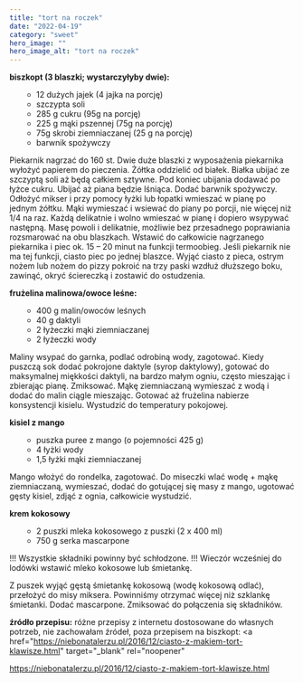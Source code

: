 ```yaml
---
title: "tort na roczek"
date: "2022-04-19"
category: "sweet"
hero_image: ""
hero_image_alt: "tort na roczek"
---
```


<!--more ... -->

<strong>biszkopt (3 blaszki; wystarczyłyby dwie):</strong>
<ul>
  <li style="list-style-type: none;">
    <ul>
      <li>12 dużych jajek (4 jajka na porcję)</li>
      <li>szczypta soli</li>
      <li>285 g cukru (95g na porcję)</li>
      <li>225 g mąki pszennej (75g na porcję)</li>
      <li>75g skrobi ziemniaczanej (25 g na porcję)</li>
      <li>barwnik spożywczy</li>
    </ul>
  </li>
</ul>
Piekarnik nagrzać do 160 st. Dwie duże blaszki z wyposażenia piekarnika wyłożyć
papierem do pieczenia. Żółtka oddzielić od białek. Białka ubijać ze szczyptą
soli aż będą całkiem sztywne. Pod koniec ubijania dodawać po łyżce cukru. Ubijać
aż piana będzie lśniąca. Dodać barwnik spożywczy. Odłożyć mikser i przy pomocy
łyżki lub łopatki wmieszać w pianę po jednym żółtku. Mąki wymieszać i wsiewać do
piany po porcji, nie więcej niż 1/4 na raz. Każdą delikatnie i wolno wmieszać w
pianę i dopiero wsypywać następną. Masę powoli i delikatnie, możliwie bez
przesadnego poprawiania rozsmarować na obu blaszkach. Wstawić do całkowicie
nagrzanego piekarnika i piec ok. 15 – 20 minut na funkcji termoobieg. Jeśli
piekarnik nie ma tej funkcji, ciasto piec po jednej blaszce. Wyjąć ciasto z
pieca, ostrym nożem lub nożem do pizzy pokroić na trzy paski wzdłuż dłuższego
boku, zawinąć, okryć ściereczką i zostawić do ostudzenia.

<strong>frużelina malinowa/owoce leśne:</strong>
<ul>
  <li style="list-style-type: none;">
    <ul>
      <li>400 g malin/owoców leśnych</li>
      <li>40 g daktyli</li>
      <li>2 łyżeczki mąki ziemniaczanej</li>
      <li>2 łyżeczki wody</li>
    </ul>
  </li>
</ul>
Maliny wsypać do garnka, podlać odrobiną wody, zagotować. Kiedy puszczą sok
dodać pokrojone daktyle (syrop daktylowy), gotować do maksymalnej miękkości
daktyli, na bardzo małym ogniu, często mieszając i zbierając pianę. Zmiksować.
Mąkę ziemniaczaną wymieszać z wodą i dodać do malin ciągle mieszając. Gotować aż
frużelina nabierze konsystencji kisielu. Wystudzić do temperatury pokojowej.

<strong>kisiel z mango</strong>
<ul>
  <li style="list-style-type: none;">
    <ul>
      <li>puszka puree z mango (o pojemności 425 g)</li>
      <li>4 łyżki wody</li>
      <li>1,5 łyżki mąki ziemniaczanej</li>
    </ul>
  </li>
</ul>
Mango włożyć do rondelka, zagotować. Do miseczki wlać wodę + mąkę ziemniaczaną,
wymieszać, dodać do gotującej się masy z mango, ugotować gęsty kisiel, zdjąć z
ognia, całkowicie wystudzić.

<strong>krem kokosowy</strong>
<ul>
  <li style="list-style-type: none;">
    <ul>
      <li>2 puszki mleka kokosowego z puszki (2 x 400 ml)</li>
      <li>750 g serka mascarpone</li>
    </ul>
  </li>
</ul>
!!! Wszystkie składniki powinny być schłodzone. !!! Wieczór wcześniej do lodówki
wstawić mleko kokosowe lub śmietankę.

Z puszek wyjąć gęstą śmietankę kokosową (wodę kokosową odlać), przełożyć do misy miksera. Powinniśmy otrzymać więcej niż szklankę śmietanki. Dodać mascarpone. Zmiksować do połączenia się składników.

<strong>źródło przepisu:</strong> różne przepisy z internetu dostosowane do własnych
potrzeb, nie zachowałam źródeł, poza przepisem na biszkopt: <a
  href="https://niebonatalerzu.pl/2016/12/ciasto-z-makiem-tort-klawisze.html"
  target="_blank"
  rel="noopener"
>
  https://niebonatalerzu.pl/2016/12/ciasto-z-makiem-tort-klawisze.html
</a>
